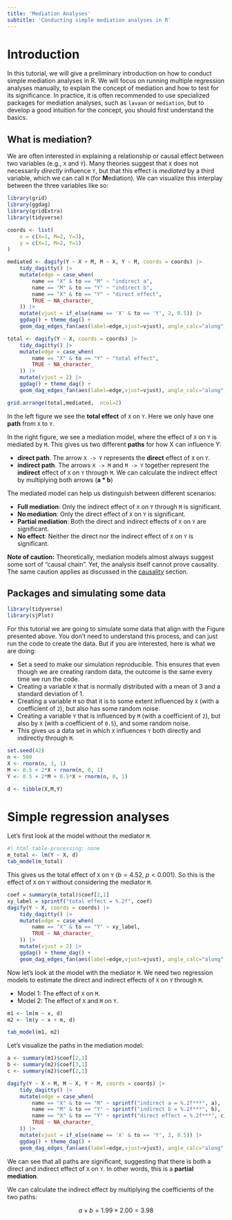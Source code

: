 ```yaml
---
title: 'Mediation Analyses'
subtitle: 'Conducting simple mediation analyses in R'
---
```


# Introduction

In this tutorial, we will give a preliminary introduction on how to conduct simple mediation analyses in R. 
We will focus on running multiple regression analyses manually, to explain the concept of mediation and how to test for its significance.
In practice, it is often recommended to use specialized packages for mediation analyses, such as `lavaan` or `mediation`, but to develop a good intuition for the concept, you should first understand the basics.

## What is mediation?

We are often interested in explaining a relationship or causal effect between two variables (e.g., `X` and `Y`). Many theories suggest that `X` does not necessarily *directly* influence `Y`, but that this effect is *mediated* by a third variable, which we can call `M` (for **M**ediation). We can visualize this interplay between the three variables like so:

```r
library(grid)
library(ggdag)
library(gridExtra)
library(tidyverse)

coords <- list(
    x = c(X=1, M=2, Y=3),
    y = c(X=1, M=2, Y=1)
)

mediated <- dagify(Y ~ X + M, M ~ X, Y ~ M, coords = coords) |> 
    tidy_dagitty() |> 
    mutate(edge = case_when(
        name == "X" & to == "M" ~ "indirect a",
        name == "M" & to == "Y" ~ "indirect b",
        name == "X" & to == "Y" ~ "direct effect",
        TRUE ~ NA_character_
    )) |>
    mutate(vjust = if_else(name == 'X' & to == 'Y', 2, 0.5)) |>
    ggdag() + theme_dag() +
    geom_dag_edges_fan(aes(label=edge,vjust=vjust), angle_calc="along", arrow=NULL, edge_width=0)

total <- dagify(Y ~ X, coords = coords) |> 
    tidy_dagitty() |> 
    mutate(edge = case_when(
        name == "X" & to == "Y" ~ "total effect",
        TRUE ~ NA_character_
    )) |>
    mutate(vjust = 2) |>
    ggdag() + theme_dag() +
    geom_dag_edges_fan(aes(label=edge,vjust=vjust), angle_calc="along", arrow=NULL, edge_width=0)

grid.arrange(total,mediated,  ncol=2)
```

In the left figure we see the **total effect** of `X` on `Y`. 
Here we only have one **path** from `X` to `Y`.

In the right figure, we see a mediation model, where the effect of `X` on `Y` is mediated by `M`. 
This gives us two different **paths** for how X can influence Y:

* **direct path**. The arrow `X -> Y` represents the **direct** effect of `X` on `Y`.
* **indirect path**. The arrows `X -> M` and `M -> Y` together represent the **indirect** effect of `X` on `Y` through `M`.
We can calculate the indirect effect by multiplying both arrows (**a * b**)

The mediated model can help us distinguish between different scenarios:

* **Full mediation**: Only the indirect effect of `X` on `Y` through `M` is significant.
* **No mediation**: Only the direct effect of `X` on `Y` is significant.
* **Partial mediation**: Both the direct and indirect effects of `X` on `Y` are significant.
* **No effect**: Neither the direct nor the indirect effect of `X` on `Y` is significant.
  
**Note of caution:** Theoretically, mediation models almost always suggest some sort of "causal chain". Yet, the analysis itself cannot prove causality. The same caution applies as discussed in the [causality](../concepts/causality.qmd) section.

## Packages and simulating some data

```r
library(tidyverse)
library(sjPlot)
```

For this tutorial we are going to simulate some data that align with the Figure presented above. 
You don't need to understand this process, and can just run the code to create the data.
But if you are interested, here is what we are doing:

* Set a seed to make our simulation reproducible. This ensures that even though we are creating random data, the outcome is the same every time we run the code.
* Creating a variable `X` that is normally distributed with a mean of 3 and a standard deviation of 1.
* Creating a variable `M` so that it is to some extent influenced by `X` (with a coefficient of `2`), but also has some random noise.
* Creating a variable `Y` that is influenced by `M` (with a coefficient of `2`), but also by `X` (with a coefficient of `0.5`), and some random noise. 
* This gives us a data set in which `X` influences `Y` both directly and indirectly through `M`.

```r
set.seed(42)
n <- 500
X <- rnorm(n, 3, 1)
M <- 0.5 + 2*X + rnorm(n, 0, 1)
Y <- 0.5 + 2*M + 0.5*X + rnorm(n, 0, 1)

d <- tibble(X,M,Y)
```


# Simple regression analyses

Let's first look at the model without the mediator `M`. 

```r
#| html-table-processing: none
m_total <- lm(Y ~ X, d)
tab_model(m_total)
```

This gives us the total effect of `X` on `Y` ($b = 4.52$, $p < 0.001$). 
So this is the effect of `X` on `Y` without considering the mediator `M`.

```r
coef = summary(m_total)$coef[2,1]
xy_label = sprintf("total effect = %.2f", coef)
dagify(Y ~ X, coords = coords) |> 
    tidy_dagitty() |> 
    mutate(edge = case_when(
        name == "X" & to == "Y" ~ xy_label,
        TRUE ~ NA_character_
    )) |>
    mutate(vjust = 2) |>
    ggdag() + theme_dag() +
    geom_dag_edges_fan(aes(label=edge,vjust=vjust), angle_calc="along", arrow=NULL, edge_width=0)
```

Now let's look at the model with the mediator `M`.
We need two regression models to estimate the direct and indirect effects of `X` on `Y` through `M`.

* Model 1: The effect of `X` on `M`.
* Model 2: The effect of `X` and `M` on `Y`.

```r
m1 <- lm(m ~ x, d)
m2 <- lm(y ~ x + m, d)

tab_model(m1, m2)
```

Let's visualize the paths in the mediation model:

```r
a <- summary(m1)$coef[2,1]
b <- summary(m2)$coef[3,1]
c <- summary(m2)$coef[2,1]

dagify(Y ~ X + M, M ~ X, Y ~ M, coords = coords) |> 
    tidy_dagitty() |> 
    mutate(edge = case_when(
        name == "X" & to == "M" ~ sprintf("indirect a = %.2f***", a),
        name == "M" & to == "Y" ~ sprintf("indirect b = %.2f***", b),
        name == "X" & to == "Y" ~ sprintf("direct effect = %.2f***", c),
        TRUE ~ NA_character_
    )) |>
    mutate(vjust = if_else(name == 'X' & to == 'Y', 2, 0.5)) |>
    ggdag() + theme_dag() +
    geom_dag_edges_fan(aes(label=edge,vjust=vjust), angle_calc="along", arrow=NULL, edge_width=0)
```

We can see that all paths are significant, suggesting that there is both a direct and indirect effect of `X` on `Y`. 
In other words, this is a **partial mediation**.

We can calculate the indirect effect by multiplying the coefficients of the two paths: 

$$a \times b = 1.99 \times 2.00 = 3.98$$

